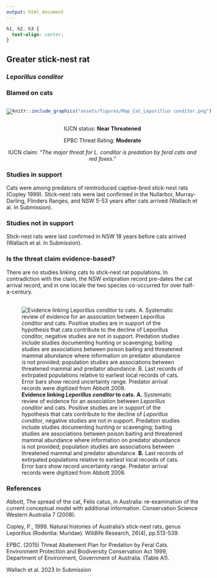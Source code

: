```yaml
---
output: html_document
---
```

```css
h1, h2, h3 {
  text-align: center;
}
```

## **Greater stick-nest rat**
### *Leporillus conditor*
### Blamed on cats

:::: {style="display: flex;"}

[![](assets/photos/Leporillus conditor.png)](https://www.inaturalist.org/photos/470262?size=original)

::: {}

:::

::: {}
  ```r
  knitr::include_graphics("assets/figures/Map_Cat_Leporillus conditor.png")
  ```
:::

::::
<center>
IUCN status: **Near Threatened**

EPBC Threat Rating: **Moderate**

IUCN claim: *"The major threat for L. conditor is predation by feral cats and red foxes."*

</center>

### Studies in support

Cats were among predators of reintroduced captive-bred stick-nest rats (Copley 1999). Stick-nest rats were last confirmed in the Nullarbor, Murray-Darling, Flinders Ranges, and NSW 5-53 years after cats arrived (Wallach et al. In Submission).

### Studies not in support

Stick-nest rats were last confirmed in NSW 18 years before cats arrived (Wallach et al. In Submission).

### Is the threat claim evidence-based?

There are no studies linking cats to stick-nest rat populations. In contradiction with the claim, the NSW extipration record pre-dates the cat arrival record, and in one locale the two species co-occurred for over half-a-century.
<br>
<br>

![**Evidence linking *Leporillus conditor* to cats.** **A.** Systematic review of evidence for an association between *Leporillus conditor* and cats. Positive studies are in support of the hypothesis that cats contribute to the decline of *Leporillus conditor*, negative studies are not in support. Predation studies include studies documenting hunting or scavenging; baiting studies are associations between poison baiting and threatened mammal abundance where information on predator abundance is not provided; population studies are associations between threatened mammal and predator abundance. **B.** Last records of extirpated populations relative to earliest local records of cats. Error bars show record uncertainty range. Predator arrival records were digitized from Abbott 2008.](assets/figures/Main_Evidence_Cat_Leporillus conditor.png)

### References

Abbott, The spread of the cat, Felis catus, in Australia: re-examination of the current conceptual model with additional information. Conservation Science Western Australia 7 (2008).

Copley, P., 1999. Natural histories of Australia’s stick-nest rats, genus Leporillus (Rodentia: Muridae). Wildlife Research, 26(4), pp.513-539.

EPBC. (2015) Threat Abatement Plan for Predation by Feral Cats. Environment Protection and Biodiversity Conservation Act 1999, Department of Environment, Government of Australia. (Table A1).

Wallach et al. 2023 In Submission

